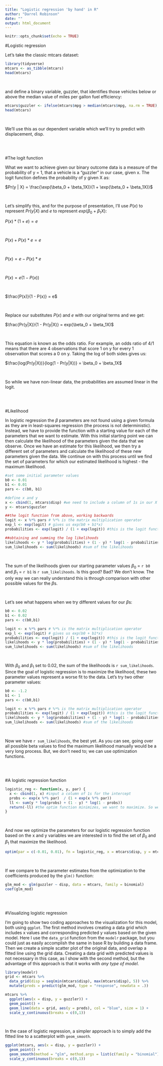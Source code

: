 ```yaml
---
title: "Logistic regression 'by hand' in R"
author: "Darrel Robinson"
date: ""
output: html_document
---
```


```r
knitr::opts_chunk$set(echo = TRUE)
```


#Logistic regression

Let's take the classic mtcars dataset:


```r
library(tidyverse)
mtcars <- as_tibble(mtcars)
head(mtcars)
```

<br>

and define a binary variable, guzzler, that identifies those vehicles below or above the median value of miles per gallon fuel efficiency:



```r
mtcars$guzzler <- ifelse(mtcars$mpg > median(mtcars$mpg, na.rm = TRUE), 0, 1)
head(mtcars)
```

<br>

We'll use this as our dependent variable which we'll try to predict with displacement, disp.  

<br>
<br>

#The logit function

What we want to achieve given our binary outcome data is a measure of the probability of y = 1, that a vehicle is a "guzzler" in our case, given x.  The logit function defines the probability of y given X as:


$Pr(y | X) = \frac{\exp(\beta_0 + \beta_1X)}{1 + \exp(\beta_0 + \beta_1X)}$

<br>

Let's simplify this, and for the purpose of presentation, I'll use $P(x)$ to represent $Pr(y | X)$ and $e$ to represent $exp(\beta_0 + \beta_1X)$:



$P(x) * (1 + e) = e$

<br>

$P(x) + P(x)*e = e$

<br>

$P(x) = e - P(x)*e$

<br>

$P(x) = e(1 - P(x))$

<br>

$\frac{P(x)}{1 - P(x)} = e$

<br>

Replace our substitutes $P(x)$ and $e$ with our original terms and we get:



$\frac{Pr(y|X)}{1 - Pr(y|X)} = exp(\beta_0 + \beta_1X)$

<br>

This equation is known as the odds ratio.  For example, an odds ratio of 4/1 means that there are 4 observations that score 1 on y for every 1 observation that scores a 0 on y.  Taking the log of both sides gives us:

$\frac{log(Pr(y|X))}{log(1 - Pr(y|X))} = \beta_0 + \beta_1X$

<br>

So while we have non-linear data, the probabilities are assumed linear in the logit. 

<br>
<br>

#Likelihood

In logistic regression the $\beta$ parameters are not found using a given formula as they are in least-squares regression (the process is not deterministic).  Instead, we have to provide the function with a starting value for each of the parameters that we want to estimate.  With this initial starting point we can then calculate the likelihood of the parameters given the data that we observe.  Once we have an estimate for this likelihood, we then try a different set of parameters and calculate the likelihood of these new parameters given the data.  We continue on with this process until we find the set of parameters for which our estimated likelihood is highest - the maximum likelihood.  


```r
#set some initial parameter values
b0 <- 0.01
b1 <- 0.01
pars <- c(b0, b1)

#define x and y
x <- cbind(1, mtcars$disp) #we need to include a column of 1s in our X matrix to represent the intercept
y <- mtcars$guzzler

##the logit function from above, working backwards 
logit <- x %*% pars # %*% is the matrix multiplication operator
exp_l <- exp(logit) # gives us exp(b0 + b1*x)
probabilities <- exp(logit) / (1 + exp(logit)) #this is the logit function shown above

##obtaining and summing the log likelihoods
likelihoods <- y * log(probabilities) + (1 - y) * log(1 - probabilities) #the likelihoods
sum_likelihoods <- sum(likelihoods) #sum of the likelihoods
```

<br>

The sum of the likelihoods given our starting parameter values $\beta_0$ = ```r b0``` and $\beta_1$ = ```r b1``` is ```r sum_likelihoods```.  Is this good? Bad?  We don't know.  The only way we can really understand this is through comparison with other possible values for the $\beta$s.  

<br>

Let's see what happens when we try different values for our $\beta$s:


```r
b0 <- 0.02
b1 <- 0.02
pars <- c(b0,b1)

logit <- x %*% pars # %*% is the matrix multiplication operator
exp_l <- exp(logit) # gives us exp(b0 + b1*x)
probabilities <- exp(logit) / (1 + exp(logit)) #this is the logit function shown above
likelihoods <- y * log(probabilities) + (1 - y) * log(1 - probabilities) #the likelihoods
sum_likelihoods <- sum(likelihoods) #sum of the likelihoods
```

<br>

With $\beta_0$ and $\beta_1$ set to 0.02, the sum of the likelihoods is ```r sum_likelihoods```.  Since the goal of logistic regression is to maximize the likelihood, these two parameter values represent a worse fit to the data.  Let's try two other parameter values:


```r
b0 <- -1.2
b1 <- 1
pars <- c(b0,b1)

logit <- x %*% pars # %*% is the matrix multiplication operator
probabilities <- exp(logit) / (1 + exp(logit)) #this is the logit function shown above
likelihoods <- y * log(probabilities) + (1 - y) * log(1 - probabilities) #the likelihoods
sum_likelihoods <- sum(likelihoods) #sum of the likelihoods
```

<br>

Now we have ```r sum_likelihoods```, the best yet.  As you can see, going over all possible beta values to find the maximum likelihood manually would be a very long process.  But, we don't need to; we can use optimization functions.  


<br>
<br>


#A logistic regression function

```r
logistic_reg <- function(x, y, par) {
  x <- cbind(1, x) #input a column of 1s for the intercept
  probs <- exp(x %*% par)  / (1 + exp(x %*% par))
  ll <- sum(y * log(probs) + (1 - y) * log(1 - probs))
  return(-ll) #the optim function minimizes, we want to maximize. So we set our output to -ll.
}
```

<br>

And now we optimize the parameters for our logistic regression function based on the x and y variables we are interested in to find the set of $\beta_0$ and $\beta_1$ that maximize the likelihood.


```r
optim(par = c(-0.01, 0.01), fn = logistic_reg, x = mtcars$disp, y = mtcars$guzzler)
```

<br>

If we compare to the parameter estimates from the optimization to the coefficients produced by the ```glm()``` function:


```r
glm_mod <- glm(guzzler ~ disp, data = mtcars, family = binomial)
coef(glm_mod)
```

<br> 
<br>

#Visualizing logistic regression

I'm going to show two coding approaches to the visualization for this model, both using ```ggplot```.  The first method involves creating a data grid which includes x values and corresponding predicted y values based on the given model.  Here I use the ```data_grid``` function from the ```modelr``` package, but you could just as easily accomplish the same in base R by building a data frame.  Then we create a simple scatter plot of the original data, and overlap a fitted line using the grid data.  Creating a data grid with predicted values is not necessary in this case, as I show with the second method, but the advantage of this approach is that it works with *any type of model*.  


```r
library(modelr)
grid <- mtcars %>%
  data_grid(disp = seq(min(mtcars$disp), max(mtcars$disp), 5)) %>%
  mutate(preds = predict(glm_mod, type = "response", newdata = .))

mtcars %>%
  ggplot(aes(x = disp, y = guzzler)) + 
  geom_point() + 
  geom_line(data = grid, aes(y = preds), col = "blue", size = 1) + 
  scale_y_continuous(breaks = c(0,1))
```

<br>

In the case of logistic regression, a simpler approach is to simply add the fitted line to a scatterplot with ```geom_smooth```.  


```r
ggplot(mtcars, aes(x = disp, y = guzzler)) + 
  geom_point() + 
  geom_smooth(method = "glm", method.args = list(c(family = "binomial")), se = F) + 
  scale_y_continuous(breaks = c(0,1))
```


